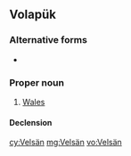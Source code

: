 ==Volapük==
===Alternative forms===
* {{l|vo|Velsayn}}

===Proper noun===
{{infl|vo|proper noun}}

# [[Wales]]

====Declension====
{{vo-decl-noun-np}}

[[cy:Velsän]]
[[mg:Velsän]]
[[vo:Velsän]]